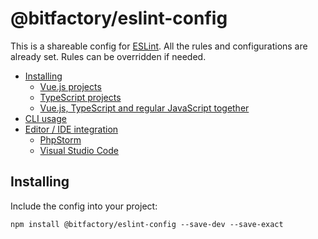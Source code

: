 
<Meta title="Linters/ESLint" />

# @bitfactory/eslint-config

This is a shareable config for [ESLint](https://eslint.org). All the rules and configurations are already set. Rules can be overridden if needed.

- [Installing](#installing)
    - [Vue.js projects](#vuejs-projects)
    - [TypeScript projects](#typescript-projects)
    - [Vue.js, TypeScript and regular JavaScript together](#vuejs-typescript-and-regular-javascript-together)
- [CLI usage](#cli-usage)
- [Editor / IDE integration](#editor--ide-integration)
    - [PhpStorm](#phpstorm)
    - [Visual Studio Code](#visual-studio-code)

## Installing

Include the config into your project:

```shell
npm install @bitfactory/eslint-config --save-dev --save-exact
```
